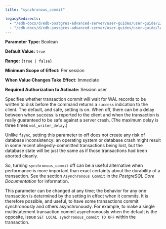 ```yaml
---
title: "synchronous_commit"

legacyRedirects:
  - "/edb-docs/d/edb-postgres-advanced-server/user-guides/user-guide/13/synchronous_commit.html"
  - "/edb-docs/d/edb-postgres-advanced-server/user-guides/user-guide/latest/synchronous_commit.html"
---
```


<div id="synchronous_commit" class="registered_link"></div>

**Parameter Type:** Boolean

**Default Value:** `true`

**Range:** `{true | false}`

**Minimum Scope of Effect:** Per session

**When Value Changes Take Effect:** Immediate

**Required Authorization to Activate:** Session user

Specifies whether transaction commit will wait for WAL records to be written to disk before the command returns a `success` indication to the client. The default, and safe, setting is on. When off, there can be a delay between when success is reported to the client and when the transaction is really guaranteed to be safe against a server crash. (The maximum delay is three times `wal_writer_delay`.)

Unlike `fsync`, setting this parameter to off does not create any risk of database inconsistency: an operating system or database crash might result in some recent allegedly-committed transactions being lost, but the database state will be just the same as if those transactions had been aborted cleanly.

So, turning `synchronous_commit` off can be a useful alternative when performance is more important than exact certainty about the durability of a transaction. See the section `Asynchronous Commit` in the *PostgreSQL Core Documentation* for information.

This parameter can be changed at any time; the behavior for any one transaction is determined by the setting in effect when it commits. It is therefore possible, and useful, to have some transactions commit synchronously and others asynchronously. For example, to make a single multistatement transaction commit asynchronously when the default is the opposite, issue `SET LOCAL synchronous_commit TO OFF` within the transaction.
